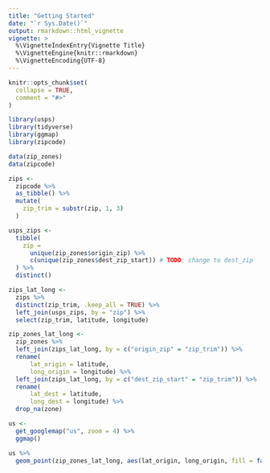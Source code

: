 ```yaml
---
title: "Getting Started"
date: "`r Sys.Date()`"
output: rmarkdown::html_vignette
vignette: >
  %\VignetteIndexEntry{Vignette Title}
  %\VignetteEngine{knitr::rmarkdown}
  %\VignetteEncoding{UTF-8}
---
```


```r
knitr::opts_chunk$set(
  collapse = TRUE,
  comment = "#>"
)
```

```r
library(usps)
library(tidyverse)
library(ggmap)
library(zipcode)
```

```r
data(zip_zones)
data(zipcode)

zips <- 
  zipcode %>% 
  as_tibble() %>% 
  mutate(
    zip_trim = substr(zip, 1, 3)
  )
```

```r
usps_zips <-
  tibble(
    zip =
      unique(zip_zones$origin_zip) %>% 
      c(unique(zip_zones$dest_zip_start)) # TODO: change to dest_zip
  ) %>% 
  distinct()
```


```r
zips_lat_long <- 
  zips %>% 
  distinct(zip_trim, .keep_all = TRUE) %>% 
  left_join(usps_zips, by = "zip") %>% 
  select(zip_trim, latitude, longitude)
```


```r
zip_zones_lat_long <- 
  zip_zones %>% 
  left_join(zips_lat_long, by = c("origin_zip" = "zip_trim")) %>% 
  rename(
      lat_origin = latitude,
      long_origin = longitude) %>% 
  left_join(zips_lat_long, by = c("dest_zip_start" = "zip_trim")) %>% 
  rename(
      lat_dest = latitude,
      long_dest = longitude) %>% 
  drop_na(zone)
```


```r
us <- 
  get_googlemap("us", zoom = 4) %>% 
  ggmap()
```


```r
us %>% 
  geom_point(zip_zones_lat_long, aes(lat_origin, long_origin, fill = factor(zone)))
```


<br>
